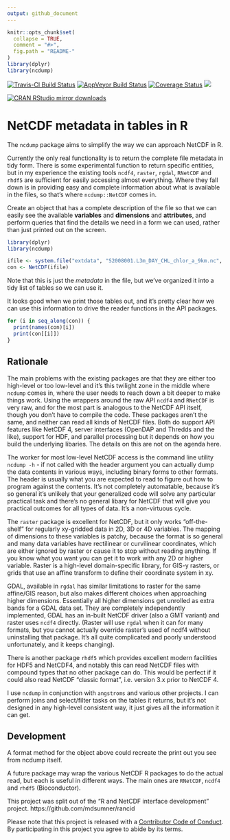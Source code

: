 ```yaml
---
output: github_document
---
```

 
<!-- README.md is generated from README.Rmd. Please edit that file -->

```r
knitr::opts_chunk$set(
  collapse = TRUE,
  comment = "#>",
  fig.path = "README-"
)
library(dplyr)
library(ncdump)

```

[![Travis-CI Build Status](https://travis-ci.org/hypertidy/ncdump.svg?branch=master)](https://travis-ci.org/hypertidy/ncdump)
[![AppVeyor Build Status](https://ci.appveyor.com/api/projects/status/github/hypertidy/ncdump?branch=master&svg=true)](https://ci.appveyor.com/project/hypertidy/ncdump)
[![Coverage Status](https://img.shields.io/codecov/c/github/hypertidy/ncdump/master.svg)](https://codecov.io/github/hypertidy/ncdump?branch=master)
[![](http://www.r-pkg.org/badges/version/ncdump)](http://www.r-pkg.org/pkg/ncdump)

[![CRAN RStudio mirror downloads](http://cranlogs.r-pkg.org/badges/ncdump)](http://www.r-pkg.org/pkg/ncdump)

# NetCDF metadata in tables in R

The `ncdump` package aims to simplify the way we can approach NetCDF in R.

Currently the only real functionality is to return the complete file metadata in tidy form. There is some experimental function to return specific entities, but in my experience the existing tools `ncdf4`, `raster`, `rgdal`, `RNetCDF` and `rhdf5` are sufficient for easily accessing almost everything. Where they fall down is in providing easy and complete information about what is available in the files, so that's where `ncdump::NetCDF` comes in. 

Create an object that has a complete description of the file so that we can easily see the available **variables** and **dimensions** and **attributes**, and perform queries that find the details we need in a form we can used, rather than just printed out on the screen. 

```r
library(dplyr)
library(ncdump)

ifile <- system.file("extdata", "S2008001.L3m_DAY_CHL_chlor_a_9km.nc", package = "ncdump")
con <- NetCDF(ifile)
```

Note that this is just the *metadata* in the file, but we've organized it into a tidy list of tables so we can use it. 

It looks good when we print those tables out, and it's pretty clear how we can use this information to drive the reader functions in the API packages. 

```r
for (i in seq_along(con)) {
  print(names(con)[i])
  print(con[[i]])
}
```

## Rationale

The main problems with the existing packages are that they are either too high-level or too low-level and it's this twilight zone in the middle where `ncdump` comes in, where the user needs to reach down a bit deeper to make things work. Using the wrappers around the raw API `ncdf4` and `RNetCDF` is very raw, and for the most part is analogous to the NetCDF API itself, though you don't have to compile the code. These packages aren't the same, and neither can read all kinds of NetCDF files. Both do support API features like NetCDF 4, server interfaces (OpenDAP and Thredds and the like), support for HDF, and parallel processing but it depends on how you build the underlying libaries. The details on this are not on the agenda here. 

The worker for most low-level NetCDF access is the command line utility `ncdump -h` - if not called with the `h`eader argument you can actually dump the data contents in various ways, including binary forms to other formats. The header is usually what you are expected to read to figure out how to program against the contents. It's not completely automatable, because it's so general it's unlikely that your generalized code will solve any particular practical task and there's no general libary for NetCDF that will give you practical outcomes for all types of data. It's a non-virtuous cycle. 

The `raster` package is excellent for NetCDF, but it only works "off-the-shelf" for regularly xy-gridded data in 2D, 3D or 4D variables. The mapping of dimensions to these variables is patchy, because the format is so general and many data variables have rectilinear or curvilinear coordinates, which are either ignored by raster or cause it to stop without reading anything. If you know what you want you can get it to work with any 2D or higher variable. Raster is a high-level domain-specific library, for GIS-y rasters, or grids that use  an affine transform to define their coordinate system in xy. 

GDAL, available in `rgdal` has similar limitations to raster for the same affine/GIS reason, but also makes different choices when approaching higher dimensions. Essentially all higher dimensions get unrolled as extra bands for a GDAL data set. They are completely independently implemented, GDAL has an in-built NetCDF driver (also a GMT variant) and raster uses `ncdf4` directly. (Raster will use `rgdal` when it can for many formats, but you cannot actually override raster's used of ncdf4 without uninstalling that package. It's all quite complicated and poorly understood unfortunately, and it keeps changing).

There is another package `rhdf5` which provides excellent modern facilities for HDF5 and NetCDF4, and notably this can read NetCDF files with compound types that no other package can do. This would be perfect if it could also read NetCDF "classic format", i.e. version 3.x prior to NetCDF 4. 

I use `ncdump` in conjunction with `angstroms` and various other projects. I can perform joins and select/filter tasks on the tables it returns, but it's not designed in any high-level consistent way, it just gives all the information it can get. 

## Development

A format method for the object above could recreate the print out you see from ncdump itself. 

A future package may wrap the various NetCDF R packages to do the actual read, but each is useful in different ways. The main ones are `RNetCDF`, `ncdf4` and `rhdf5` (Bioconductor). 

This project was split out of the "R and NetCDF interface development" project. https://github.com/mdsumner/rancid  


Please note that this project is released with a [Contributor Code of Conduct](CONDUCT.md). By participating in this project you agree to abide by its terms.

